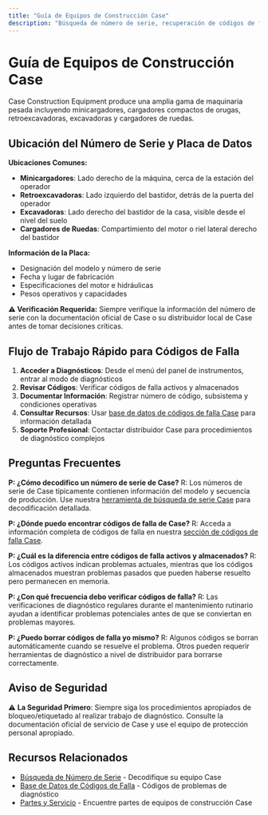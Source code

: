 ```yaml
---
title: "Guía de Equipos de Construcción Case"
description: "Búsqueda de número de serie, recuperación de códigos de falla e información de mantenimiento para equipos de construcción Case incluyendo minicargadores, retroexcavadoras y excavadoras."
---
```


# Guía de Equipos de Construcción Case

Case Construction Equipment produce una amplia gama de maquinaria pesada incluyendo minicargadores, cargadores compactos de orugas, retroexcavadoras, excavadoras y cargadores de ruedas.

## Ubicación del Número de Serie y Placa de Datos

**Ubicaciones Comunes:**
- **Minicargadores**: Lado derecho de la máquina, cerca de la estación del operador
- **Retroexcavadoras**: Lado izquierdo del bastidor, detrás de la puerta del operador
- **Excavadoras**: Lado derecho del bastidor de la casa, visible desde el nivel del suelo
- **Cargadores de Ruedas**: Compartimiento del motor o riel lateral derecho del bastidor

**Información de la Placa:**
- Designación del modelo y número de serie
- Fecha y lugar de fabricación
- Especificaciones del motor e hidráulicas
- Pesos operativos y capacidades

**⚠️ Verificación Requerida:** Siempre verifique la información del número de serie con la documentación oficial de Case o su distribuidor local de Case antes de tomar decisiones críticas.

## Flujo de Trabajo Rápido para Códigos de Falla

1. **Acceder a Diagnósticos**: Desde el menú del panel de instrumentos, entrar al modo de diagnósticos
2. **Revisar Códigos**: Verificar códigos de falla activos y almacenados
3. **Documentar Información**: Registrar número de código, subsistema y condiciones operativas
4. **Consultar Recursos**: Usar [base de datos de códigos de falla Case](/brand/case/fault-codes) para información detallada
5. **Soporte Profesional**: Contactar distribuidor Case para procedimientos de diagnóstico complejos

## Preguntas Frecuentes

**P: ¿Cómo decodifico un número de serie de Case?**
R: Los números de serie de Case típicamente contienen información del modelo y secuencia de producción. Use nuestra [herramienta de búsqueda de serie Case](/case-serial-number-lookup) para decodificación detallada.

**P: ¿Dónde puedo encontrar códigos de falla de Case?**
R: Acceda a información completa de códigos de falla en nuestra [sección de códigos de falla Case](/brand/case/fault-codes).

**P: ¿Cuál es la diferencia entre códigos de falla activos y almacenados?**
R: Los códigos activos indican problemas actuales, mientras que los códigos almacenados muestran problemas pasados que pueden haberse resuelto pero permanecen en memoria.

**P: ¿Con qué frecuencia debo verificar códigos de falla?**
R: Las verificaciones de diagnóstico regulares durante el mantenimiento rutinario ayudan a identificar problemas potenciales antes de que se conviertan en problemas mayores.

**P: ¿Puedo borrar códigos de falla yo mismo?**
R: Algunos códigos se borran automáticamente cuando se resuelve el problema. Otros pueden requerir herramientas de diagnóstico a nivel de distribuidor para borrarse correctamente.

## Aviso de Seguridad

⚠️ **La Seguridad Primero**: Siempre siga los procedimientos apropiados de bloqueo/etiquetado al realizar trabajo de diagnóstico. Consulte la documentación oficial de servicio de Case y use el equipo de protección personal apropiado.

## Recursos Relacionados

- [Búsqueda de Número de Serie](/case-serial-number-lookup) - Decodifique su equipo Case
- [Base de Datos de Códigos de Falla](/brand/case/fault-codes) - Códigos de problemas de diagnóstico
- [Partes y Servicio](/parts) - Encuentre partes de equipos de construcción Case
